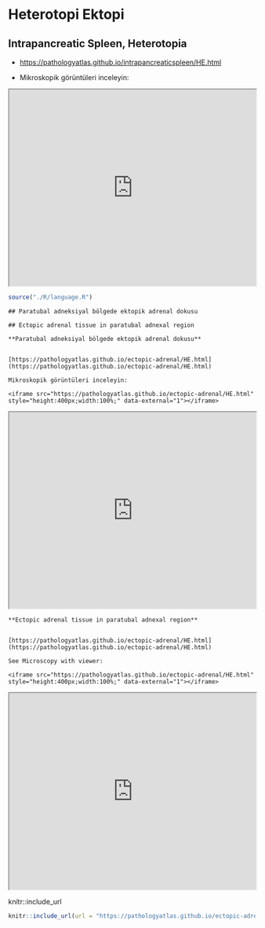 # Heterotopi Ektopi

## Intrapancreatic Spleen, Heterotopia

-   <https://pathologyatlas.github.io/intrapancreaticspleen/HE.html>

-   Mikroskopik görüntüleri inceleyin:

<iframe src="https://pathologyatlas.github.io/intrapancreaticspleen/HE.html" style="height:400px;width:100%;" data-external="1">

</iframe>

```r
source("./R/language.R")
```

```asis
## Paratubal adneksiyal bölgede ektopik adrenal dokusu
```

```asis
## Ectopic adrenal tissue in paratubal adnexal region
```

```asis

**Paratubal adneksiyal bölgede ektopik adrenal dokusu**


[https://pathologyatlas.github.io/ectopic-adrenal/HE.html](https://pathologyatlas.github.io/ectopic-adrenal/HE.html)

Mikroskopik görüntüleri inceleyin:

<iframe src="https://pathologyatlas.github.io/ectopic-adrenal/HE.html" style="height:400px;width:100%;" data-external="1"></iframe>

```

```{=html}
<iframe src="https://pathologyatlas.github.io/ectopic-adrenal/HE.html" style="height:400px;width:100%;" data-external="1"></iframe>
```
```asis

**Ectopic adrenal tissue in paratubal adnexal region**


[https://pathologyatlas.github.io/ectopic-adrenal/HE.html](https://pathologyatlas.github.io/ectopic-adrenal/HE.html)

See Microscopy with viewer: 

<iframe src="https://pathologyatlas.github.io/ectopic-adrenal/HE.html" style="height:400px;width:100%;" data-external="1"></iframe>

```

```{=html}
<iframe src="https://pathologyatlas.github.io/ectopic-adrenal/HE.html" style="height:400px;width:100%;" data-external="1"></iframe>
```
knitr::include_url

```r
knitr::include_url(url = "https://pathologyatlas.github.io/ectopic-adrenal/HE.html")
```
